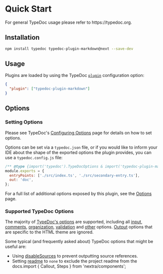 
# Quick Start

<Callout type="info">
  For general TypeDoc usage please refer to https://typedoc.org.
</Callout>

## Installation

```sh npm2yarn
npm install typedoc typedoc-plugin-markdown@next --save-dev
```

## Usage

Plugins are loaded by using the TypeDoc [`plugin`](https://typedoc.org/options/configuration/#plugin) configuration option:

```json filename="typedoc.json"
{
  "plugin": ["typedoc-plugin-markdown"]
}
```

## Options

### Setting Options

Please see TypeDoc's [Configuring Options](https://typedoc.org/options/configuration/) page for details on how to set options.

Options can be set via a `typedoc.json` file, or if you would like to inform your IDE about the shape of the exported options the plugin provides, you can use a `typedoc.config.js` file:

```js filename="typedoc.config.js"
/** @type {import('typedoc').TypeDocOptions & import('typedoc-plugin-markdown').PluginOptions} */
module.exports = {
  entryPoints: ['./src/index.ts', './src/secondary-entry.ts'],
  out: 'doc',
};
```

For a full list of additional options exposed by this plugin, see the [Options](/docs/options) page.

### Supported TypeDoc Options

The majority of [TypeDoc's options](https://typedoc.org/options/) are supported, including all [input](https://typedoc.org/options/input/), [comments](https://typedoc.org/options/comments/), [organization](https://typedoc.org/options/organization/), [validation](https://typedoc.org/options/validation/) and [other](https://typedoc.org/options/other/) options.
[Output](https://typedoc.org/options/output/) options that are specific to the HTML theme are ignored.

Some typical (and frequently asked about) TypeDoc options that might be useful are:

- Using [disableSources](https://typedoc.org/options/output/#disablesources) to prevent outputting source references.
- Setting [readme](https://typedoc.org/options/input/#readme) to `none` to exclude the project readme from the docs.import { Callout, Steps } from 'nextra/components';
